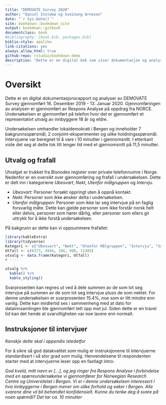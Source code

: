 ```yaml
--- 
title: "DEMOVATE Survey 2020"
author: "Daniel Instebø og Sveinung Arnesen"
date: "`r Sys.Date()`"
site: bookdown::bookdown_site
output: bookdown::gitbook
documentclass: book
#bibliography: [book.bib, packages.bib]
biblio-style: apalike
link-citations: yes
always_allow_html: true
github-repo: rstudio/bookdown-demo
description: "Dette er en digital bok som viser dokumentasjon og analyser av DEMOVATE Survey gjennomført Desember 2019 - Januar 2020."
---
```


# Oversikt {-#Oversikt}

Dette er en digital dokumentasjonsrapport og analyser av DEMOVATE Survey gjennomført 16. Desember 2019 - 13. Januar 2020. Gjennomføringen av analysen er gjennomført av Respons Analyse på oppdrag fra NORCE. Undersøkelsen er gjennomført på telefon hvor det er gjennomført et representativt utvalg av innbyggere 18 år og eldre.

Undersøkelsen omhandler lokaldemokrati i Bergen og inneholder 7 bakgrunnsspørsmål, 2 conjoint-eksperimenter og ulike holdningsspørsmål. Intervjuene var beregnet til å vare i 10 minutter i gjennomsnitt. I etterkant viste det seg at dette tok litt lenger tid med et gjennomsnitt på 11,5 minutter. 

## Utvalg og frafall {-#Utvalg-og-frafall}

Utvalget er trukket fra Bisnodes register over private telefonnumre i Norge. Nedenfor er en oversikt over gjennomføring og frafall i undersøkelsen. Dette er delt inn i kategoriene *Ubesvart*, *Nekt*, *Utenfor målgruppen* og *Intervju*.

* *Ubesvart:* Personer forsøkt oppringt uten å oppnå kontakt.
* *Nekt:* Personer som ikke ønsker delta i undersøkelsen.
* *Utenfor målgruppen:* Personer som ikke lar seg intervjue på en faglig forsvarlig måte. Dette kan gjelde personer som ikke forstår norsk helt eller delvis, personer som hører dårlig, eller personer som ellers gir uttrykk for å ikke forstå undersøkelsen.

På bakgrunn av dette kan vi oppsummere frafallet:

```r
library(kableExtra)
library(tidyverse)
Kategori <- c("Ubesvart", "Nekt", "Utenfor Målgruppen", "Intervju", "Sum brutto")
Utfall <- c(6373, 4944, 188, 900, 12405)
utvalg <- data.frame(Kategori, Utfall)
# ----

utvalg %>%
  kable() %>%
  kable_styling()

```

Svarprosenten kan regnes ut ved å dele summen av de som lot seg intervjue på summen av de som lot seg intervjue pluss de som nektet. For denne undersøkelsen er svarprosenten 15.4%, noe som er litt mindre enn vanlig. Dette kan imidlertid ses i sammenheng med at dato for datainnsamlingen ble gjennomført tett opp mot jul. Siden dette er en travel tid kan det hende at svarvilligheten var noe lavere enn normalt.

## Instruksjoner til intervjuer {-#Instruksjoner-til-intervjuer}

*Kanskje dette skal i appendix istedetfor*

For å sikre så god datakvalitet som mulig er instruksjonene til intervjuerne standardisert i så stor grad som mulig. Henvendelsene til respondenten starter med at intervjuerne leser opp en fastlagt intro:

*God kveld, mitt navn er [...], og jeg ringer fra Respons Analyse i forbindelse med en spørreundersøkelse vi gjennomfører for Norwegian Research Centre og Universitetet i Bergen. Vi er i denne undersøkelsen interessert i hva innbyggerne i Bergen mener om ulike forhold og saker i Bergen. Alle svarene dine vil bli behandlet konfidensielt. 
Kunne du tenke deg å svare på noen spørmål? Det tar ca. 10 minutter*

